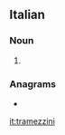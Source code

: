 ==Italian==

===Noun===
{{head|it|noun plural form|g=m}}

# {{plural of|tramezzino|lang=it}}

===Anagrams===
* {{l|it|intramezzi}}

[[it:tramezzini]]